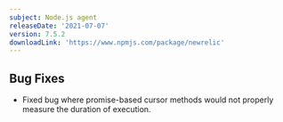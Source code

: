 ```yaml
---
subject: Node.js agent
releaseDate: '2021-07-07'
version: 7.5.2
downloadLink: 'https://www.npmjs.com/package/newrelic'
---
```


## Bug Fixes

* Fixed bug where promise-based cursor methods would not properly measure the duration of execution.
